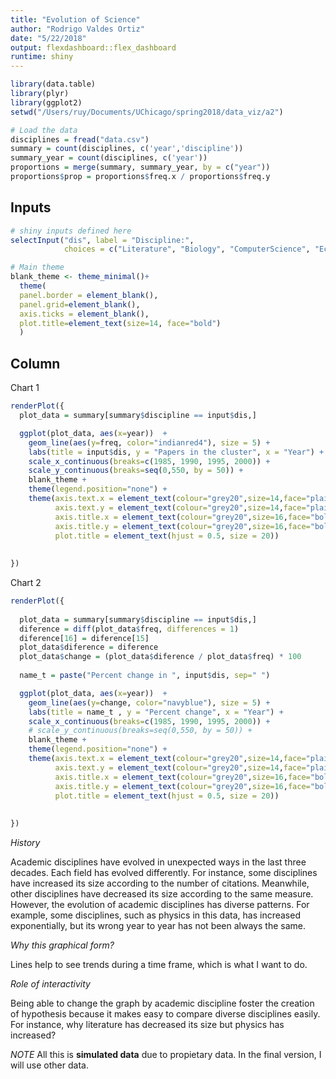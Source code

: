```yaml
---
title: "Evolution of Science"
author: "Rodrigo Valdes Ortiz"
date: "5/22/2018"
output: flexdashboard::flex_dashboard
runtime: shiny
---
```


```r
library(data.table)
library(plyr)
library(ggplot2)
setwd("/Users/ruy/Documents/UChicago/spring2018/data_viz/a2")
```


```r
# Load the data
disciplines = fread("data.csv")
summary = count(disciplines, c('year','discipline'))
summary_year = count(disciplines, c('year'))
proportions = merge(summary, summary_year, by = c("year"))
proportions$prop = proportions$freq.x / proportions$freq.y

```

Inputs {.sidebar}
-------------------------------------

```r
# shiny inputs defined here
selectInput("dis", label = "Discipline:",
            choices = c("Literature", "Biology", "ComputerScience", "Economics", "PolScience", "Medicine", "Physics"), selected = "Literature")
```

```r
# Main theme
blank_theme <- theme_minimal()+
  theme(
  panel.border = element_blank(),
  panel.grid=element_blank(),
  axis.ticks = element_blank(),
  plot.title=element_text(size=14, face="bold")
  )
```


Column
-------------------------------------

Chart 1

```r
renderPlot({
  plot_data = summary[summary$discipline == input$dis,]

  ggplot(plot_data, aes(x=year))  + 
    geom_line(aes(y=freq, color="indianred4"), size = 5) +
    labs(title = input$dis, y = "Papers in the cluster", x = "Year") +
    scale_x_continuous(breaks=c(1985, 1990, 1995, 2000)) +
    scale_y_continuous(breaks=seq(0,550, by = 50)) +
    blank_theme +
    theme(legend.position="none") + 
    theme(axis.text.x = element_text(colour="grey20",size=14,face="plain"),
          axis.text.y = element_text(colour="grey20",size=14,face="plain"),
          axis.title.x = element_text(colour="grey20",size=16,face="bold"),
          axis.title.y = element_text(colour="grey20",size=16,face="bold"),
          plot.title = element_text(hjust = 0.5, size = 20))
  
  
})

```

Chart 2

```r

renderPlot({
  
  plot_data = summary[summary$discipline == input$dis,]
  diference = diff(plot_data$freq, differences = 1)
  diference[16] = diference[15]
  plot_data$diference = diference
  plot_data$change = (plot_data$diference / plot_data$freq) * 100
  
  name_t = paste("Percent change in ", input$dis, sep=" ")

  ggplot(plot_data, aes(x=year))  + 
    geom_line(aes(y=change, color="navyblue"), size = 5) +
    labs(title = name_t , y = "Percent change", x = "Year") +
    scale_x_continuous(breaks=c(1985, 1990, 1995, 2000)) +
    # scale_y_continuous(breaks=seq(0,550, by = 50)) +
    blank_theme +
    theme(legend.position="none") + 
    theme(axis.text.x = element_text(colour="grey20",size=14,face="plain"),
          axis.text.y = element_text(colour="grey20",size=14,face="plain"),
          axis.title.x = element_text(colour="grey20",size=16,face="bold"),
          axis.title.y = element_text(colour="grey20",size=16,face="bold"),
          plot.title = element_text(hjust = 0.5, size = 20))
  
  
})


```


*History*

Academic disciplines have evolved in unexpected ways in the last three decades. Each field has evolved differently. For instance, some disciplines have increased its size according to the number of citations. Meanwhile, other disciplines have decreased its size according to the same measure. However, the evolution of academic disciplines has diverse patterns. For example, some disciplines, such as physics in this data, has increased exponentially, but its wrong year to year has not been always the same.

*Why this graphical form?*

Lines help to see trends during a time frame, which is what I want to do.

*Role of interactivity*

Being able to change the graph by academic discipline foster the creation of hypothesis because it makes easy to compare diverse disciplines easily. For instance, why literature has decreased its size but physics has increased?

*NOTE*
All this is **simulated data** due to propietary data. In the final version, I will use other data.





